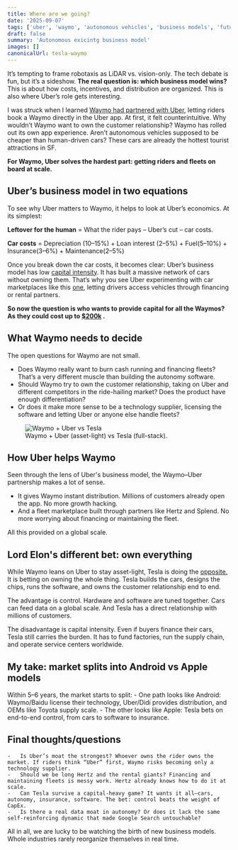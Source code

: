 ```yaml
---
title: Where are we going?
date: '2025-09-07'
tags: ['uber', 'waymo', 'autonomous vehicles', 'business models', 'future of mobility']
draft: false
summary: 'Autonomous exicintg business model'
images: []
canonicalUrl: tesla-waymo
---
```


It’s tempting to frame robotaxis as LiDAR vs. vision-only. The tech debate is fun, but it’s a sideshow. **The real question is: which business model wins?** This is about how costs, incentives, and distribution are organized. This is also where Uber’s role gets interesting.

I was struck when I learned [Waymo had partnered with Uber](https://waymo.com/blog/2024/09/waymo-and-uber-expand-partnership), letting riders book a Waymo directly in the Uber app. At first, it felt counterintuitive. Why wouldn’t Waymo want to own the customer relationship? Waymo has rolled out its own app experience. Aren’t autonomous vehicles supposed to be cheaper than human-driven cars? These cars are already the hottest tourist attractions in SF.

**For Waymo, Uber solves the hardest part: getting riders and fleets on board at scale.**

## Uber’s business model in two equations

To see why Uber matters to Waymo, it helps to look at Uber’s economics. At its simplest:

**Leftover for the human** = What the rider pays – Uber’s cut – car costs.

**Car costs** = Depreciation (10–15%) + Loan interest (2–5%) + Fuel(5–10%) + Insurance(3–6%) + Maintenance(2–5%)

Once you break down the car costs, it becomes clear: Uber’s business model has low [capital intensity](https://en.wikipedia.org/wiki/Capital_intensity). It has built a massive network of cars without owning them. That’s why you see Uber experimenting with car marketplaces like this [one](https://bonjour.uber.com/marketplace/marketplaces/vehicles_us/earnings_share_category?referrer=singular_click_id%3D84191c1a-190c-45ce-b330-065062ad65b8&vs_ref_id=vs_us_a_all_hp_w), letting drivers access vehicles through financing or rental partners.

**So now the question is who wants to provide capital for all the Waymos? As they could cost up to [$200k](https://www.reddit.com/answers/cb60024c-9d0a-4868-8ef8-9c60b1343cf8/?q=S%20Class%20Mercedes%20Waymo%20cost&source=SERP) .**

## What Waymo needs to decide

The open questions for Waymo are not small.

- Does Waymo really want to burn cash running and financing fleets? That’s a very different muscle than building the autonomy software.
- Should Waymo try to own the customer relationship, taking on Uber and different competitors in the ride-hailing market? Does the product have enough differentiation?
- Or does it make more sense to be a technology supplier, licensing the software and letting Uber or anyone else handle fleets?

<figure className="my-8 text-center">
  <img src="/static/images/waymo.png" alt="Waymo + Uber vs Tesla" />
  <figcaption>Waymo + Uber (asset-light) vs Tesla (full-stack).</figcaption>
</figure>

## How Uber helps Waymo

Seen through the lens of Uber's business model, the Waymo–Uber partnership makes a lot of sense.

- It gives Waymo instant distribution. Millions of customers already open the app. No more growth hacking.
- And a fleet marketplace built through partners like Hertz and Splend. No more worrying about financing or maintaining the fleet.

All this provided on a global scale.

## Lord Elon's different bet: own everything

While Waymo leans on Uber to stay asset-light, Tesla is doing the [opposite.](https://insideevs.com/news/751623/tesla-snubs-uber-robotaxi-partnership/) It is betting on owning the whole thing. Tesla builds the cars, designs the chips, runs the software, and owns the customer relationship end to end.

The advantage is control. Hardware and software are tuned together. Cars can feed data on a global scale. And Tesla has a direct relationship with millions of customers.

The disadvantage is capital intensity. Even if buyers finance their cars, Tesla still carries the burden. It has to fund factories, run the supply chain, and operate service centers worldwide.

## My take: market splits into Android vs Apple models

Within 5–6 years, the market starts to split: - One path looks like Android: Waymo/Baidu license their technology, Uber/Didi provides distribution, and OEMs like Toyota supply scale. - The other looks like Apple: Tesla bets on end-to-end control, from cars to software to insurance.

## Final thoughts/questions

    -	Is Uber’s moat the strongest? Whoever owns the rider owns the market. If riders think “Uber” first, Waymo risks becoming only a technology supplier.
    -	Should we be long Hertz and the rental giants? Financing and maintaining fleets is messy work. Hertz already knows how to do it at scale.
    -	Can Tesla survive a capital-heavy game? It wants it all—cars, autonomy, insurance, software. The bet: control beats the weight of CapEx.
    -	Is there a real data moat in autonomy? Or does it lack the same self-reinforcing dynamic that made Google Search untouchable?

All in all, we are lucky to be watching the birth of new business models. Whole industries rarely reorganize themselves in real time.
